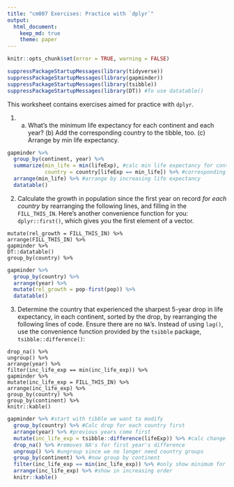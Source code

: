 ```yaml
---
title: "cm007 Exercises: Practice with `dplyr`"
output: 
  html_document:
    keep_md: true
    theme: paper
---
```


<!---The following chunk allows errors when knitting--->

```r
knitr::opts_chunk$set(error = TRUE, warning = FALSE)
```

```r
suppressPackageStartupMessages(library(tidyverse))
suppressPackageStartupMessages(library(gapminder))
suppressPackageStartupMessages(library(tsibble))
suppressPackageStartupMessages(library(DT)) #To use datatable()
```


This worksheet contains exercises aimed for practice with `dplyr`. 


1. (a) What's the minimum life expectancy for each continent and each year? (b) Add the corresponding country to the tibble, too. (c) Arrange by min life expectancy.

```r
gapminder %>% 
  group_by(continent, year) %>% 
  summarize(min_life = min(lifeExp), #calc min life expectancy for continent/year
            country = country[lifeExp == min_life]) %>% #corresponding country
  arrange(min_life) %>% #arrange by increasing life expectancy
  datatable()
```

2. Calculate the growth in population since the first year on record _for each country_ by rearranging the following lines, and filling in the `FILL_THIS_IN`. Here's another convenience function for you: `dplyr::first()`, which gives you the first element of a vector. 

```
mutate(rel_growth = FILL_THIS_IN) %>% 
arrange(FILL_THIS_IN) %>% 
gapminder %>% 
DT::datatable()
group_by(country) %>% 
```

```r
gapminder %>% 
  group_by(country) %>% 
  arrange(year) %>% 
  mutate(rel_growth = pop-first(pop)) %>% 
  datatable()
```


3. Determine the country that experienced the sharpest 5-year drop in life expectancy, in each continent, sorted by the drop, by rearranging the following lines of code. Ensure there are no `NA`'s. Instead of using `lag()`, use the convenience function provided by the `tsibble` package, `tsibble::difference()`:

```
drop_na() %>% 
ungroup() %>% 
arrange(year) %>% 
filter(inc_life_exp == min(inc_life_exp)) %>% 
gapminder %>% 
mutate(inc_life_exp = FILL_THIS_IN) %>% 
arrange(inc_life_exp) %>% 
group_by(country) %>% 
group_by(continent) %>% 
knitr::kable()
```

```r
gapminder %>% #start with tibble we want to modify
  group_by(country) %>% #Calc drop for each country first
  arrange(year) %>% #previous years come first
  mutate(inc_life_exp = tsibble::difference(lifeExp)) %>% #calc change in lifeExp
  drop_na() %>% #removes NA's for first year's difference
  ungroup() %>% #ungroup since we no longer need country groups
  group_by(continent) %>% #now group by continent
  filter(inc_life_exp == min(inc_life_exp)) %>% #only show minimum for each continent group
  arrange(inc_life_exp) %>% #show in increasing order
  knitr::kable()
```



